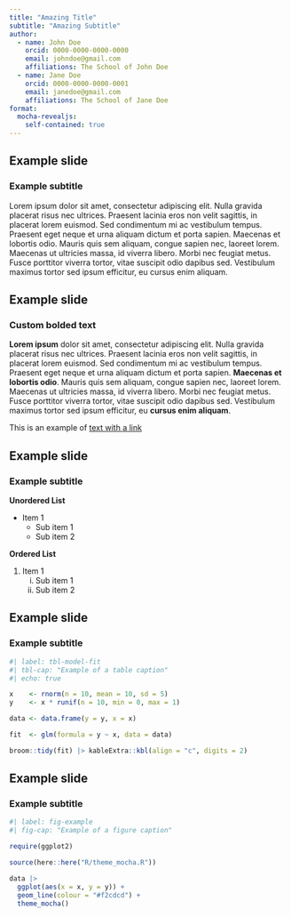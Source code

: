 ```yaml
---
title: "Amazing Title"
subtitle: "Amazing Subtitle"
author: 
  - name: John Doe
    orcid: 0000-0000-0000-0000
    email: johndoe@gmail.com
    affiliations: The School of John Doe
  - name: Jane Doe
    orcid: 0000-0000-0000-0001
    email: janedoe@gmail.com
    affiliations: The School of Jane Doe
format: 
  mocha-revealjs:
    self-contained: true 
---
```


## Example slide
### Example subtitle

Lorem ipsum dolor sit amet, consectetur adipiscing elit. Nulla gravida placerat risus nec ultrices. Praesent lacinia eros non velit sagittis, in placerat lorem euismod. Sed condimentum mi ac vestibulum tempus. Praesent eget neque et urna aliquam dictum et porta sapien. Maecenas et lobortis odio. Mauris quis sem aliquam, congue sapien nec, laoreet lorem. Maecenas ut ultricies massa, id viverra libero. Morbi nec feugiat metus. Fusce porttitor viverra tortor, vitae suscipit odio dapibus sed. Vestibulum maximus tortor sed ipsum efficitur, eu cursus enim aliquam.

## Example slide
### Custom bolded text

**Lorem ipsum** dolor sit amet, consectetur adipiscing elit. Nulla gravida placerat risus nec ultrices. Praesent lacinia eros non velit sagittis, in placerat lorem euismod. Sed condimentum mi ac vestibulum tempus. Praesent eget neque et urna aliquam dictum et porta sapien. **Maecenas et lobortis odio**. Mauris quis sem aliquam, congue sapien nec, laoreet lorem. Maecenas ut ultricies massa, id viverra libero. Morbi nec feugiat metus. Fusce porttitor viverra tortor, vitae suscipit odio dapibus sed. Vestibulum maximus tortor sed ipsum efficitur, eu **cursus enim aliquam**.

::: {.fragment}
This is an example of [text with a link](https://quarto.org/docs/presentations/revealjs/)
:::

## Example slide
### Example subtitle

**Unordered List**

- Item 1 
  - Sub item 1
  - Sub item 2
  
**Ordered List**

1. Item 1
    i) Sub item 1
    ii) Sub item 2

## Example slide
### Example subtitle

```r
#| label: tbl-model-fit
#| tbl-cap: "Example of a table caption"
#| echo: true

x    <- rnorm(n = 10, mean = 10, sd = 5)
y    <- x * runif(n = 10, min = 0, max = 1)

data <- data.frame(y = y, x = x)

fit  <- glm(formula = y ~ x, data = data)

broom::tidy(fit) |> kableExtra::kbl(align = "c", digits = 2)
```


## Example slide
### Example subtitle

```r
#| label: fig-example
#| fig-cap: "Example of a figure caption"

require(ggplot2)

source(here::here("R/theme_mocha.R"))

data |>
  ggplot(aes(x = x, y = y)) +
  geom_line(colour = "#f2cdcd") +
  theme_mocha()
```



